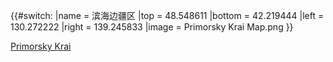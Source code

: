 {{#switch:{{{1}}}
|name   = 滨海边疆区
|top    = 48.548611
|bottom = 42.219444
|left   = 130.272222
|right  = 139.245833
|image  = Primorsky Krai Map.png
}}<noinclude>{{Location map/Info}}
[[Category:俄羅斯聯邦主體地理位置圖模板|Primorsky Krai]]</noinclude>